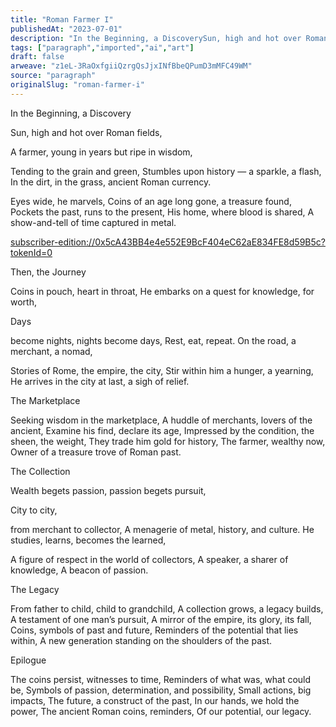 ```yaml
---
title: "Roman Farmer I"
publishedAt: "2023-07-01"
description: "In the Beginning, a DiscoverySun, high and hot over Roman fields,A farmer, young in years but ripe in wisdom,Tending to the grain and green, Stumbles......"
tags: ["paragraph","imported","ai","art"]
draft: false
arweave: "z1eL-3RaOxfgiiQzrgQsJjxINfBbeQPumD3mMFC49WM"
source: "paragraph"
originalSlug: "roman-farmer-i"
---
```


In the Beginning, a Discovery

Sun, high and hot over Roman fields,

A farmer, young in years but ripe in wisdom,

Tending to the grain and green, Stumbles upon history — a sparkle, a flash, In the dirt, in the grass, ancient Roman currency.

Eyes wide, he marvels, Coins of an age long gone, a treasure found, Pockets the past, runs to the present, His home, where blood is shared, A show-and-tell of time captured in metal.

[subscriber-edition://0x5cA43BB4e4e552E9BcF404eC62aE834FE8d59B5c?tokenId=0](subscriber-edition://0x5cA43BB4e4e552E9BcF404eC62aE834FE8d59B5c?tokenId=0)

Then, the Journey

Coins in pouch, heart in throat, He embarks on a quest for knowledge, for worth,

Days

become nights, nights become days, Rest, eat, repeat. On the road, a merchant, a nomad,

Stories of Rome, the empire, the city, Stir within him a hunger, a yearning, He arrives in the city at last, a sigh of relief.

The Marketplace

Seeking wisdom in the marketplace, A huddle of merchants, lovers of the ancient, Examine his find, declare its age, Impressed by the condition, the sheen, the weight, They trade him gold for history, The farmer, wealthy now, Owner of a treasure trove of Roman past.

The Collection

Wealth begets passion, passion begets pursuit,

City to city,

from merchant to collector, A menagerie of metal, history, and culture. He studies, learns, becomes the learned,

A figure of respect in the world of collectors, A speaker, a sharer of knowledge, A beacon of passion.

The Legacy

From father to child, child to grandchild, A collection grows, a legacy builds, A testament of one man’s pursuit, A mirror of the empire, its glory, its fall, Coins, symbols of past and future, Reminders of the potential that lies within, A new generation standing on the shoulders of the past.

Epilogue

The coins persist, witnesses to time, Reminders of what was, what could be, Symbols of passion, determination, and possibility, Small actions, big impacts, The future, a construct of the past, In our hands, we hold the power, The ancient Roman coins, reminders, Of our potential, our legacy.